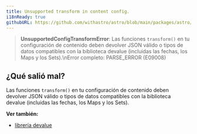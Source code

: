 ```yaml
---
title: Unsupported transform in content config.
i18nReady: true
githubURL: https://github.com/withastro/astro/blob/main/packages/astro/src/core/errors/errors-data.ts
---
```



> **UnsupportedConfigTransformError**: Las funciones `transform()` en tu configuración de contenido deben devolver JSON válido o tipos de datos compatibles con la biblioteca devalue (incluidas las fechas, los Maps y los Sets).\nError completo: PARSE_ERROR (E09008)

## ¿Qué salió mal?
Las funciones `transform()` en tu configuración de contenido deben devolver JSON válido o tipos de datos compatibles con la biblioteca devalue (incluidas las fechas, los Maps y los Sets).


**Ver también:**
-  [librería devalue](https://github.com/rich-harris/devalue)


